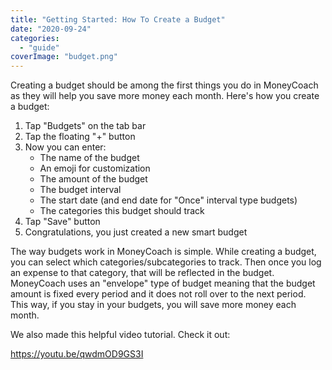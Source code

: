 ```yaml
---
title: "Getting Started: How To Create a Budget"
date: "2020-09-24"
categories: 
  - "guide"
coverImage: "budget.png"
---
```


Creating a budget should be among the first things you do in MoneyCoach as they will help you save more money each month. Here's how you create a budget:

1. Tap "Budgets" on the tab bar
2. Tap the floating "+" button
3. Now you can enter:
    - The name of the budget
    - An emoji for customization
    - The amount of the budget
    - The budget interval
    - The start date (and end date for "Once" interval type budgets)
    - The categories this budget should track
4. Tap "Save" button
5. Congratulations, you just created a new smart budget

The way budgets work in MoneyCoach is simple. While creating a budget, you can select which categories/subcategories to track. Then once you log an expense to that category, that will be reflected in the budget. MoneyCoach uses an "envelope" type of budget meaning that the budget amount is fixed every period and it does not roll over to the next period. This way, if you stay in your budgets, you will save more money each month.

We also made this helpful video tutorial. Check it out:

https://youtu.be/qwdmOD9GS3I
